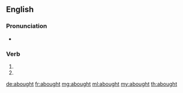 ==English==

===Pronunciation===
* {{a|US}} {{IPA|/əˈbɔt/|lang=en}}

===Verb===
{{head|en|verb form}}

# {{en-past of|aby}}
# {{en-past of|abye}}

[[de:abought]]
[[fr:abought]]
[[mg:abought]]
[[ml:abought]]
[[my:abought]]
[[th:abought]]